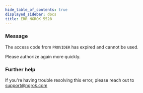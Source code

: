 ```yaml
---
hide_table_of_contents: true
displayed_sidebar: docs
title: ERR_NGROK_5528
---
```


### Message

The access code from `PROVIDER` has expired and cannot be used.

Please authorize again more quickly.

<ErrorDetails />

### Further help

If you're having trouble resolving this error, please reach out to [support@ngrok.com](mailto:support@ngrok.com?subject=Help%20with%20ERR_NGROK_5528)
